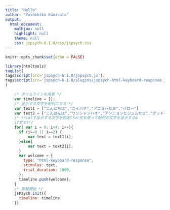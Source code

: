 ```yaml
---
title: "Hello"
author: "Yoshihiko Kunisato"
output:
  html_document:
    mathjax: null
    highlight: null
    theme: null
    css: jspsych-6.1.0/css/jspsych.css
---
```


```r
knitr::opts_chunk$set(echo = FALSE)
```

```r
library(htmltools)
tagList(
tags$script(src='jspsych-6.1.0/jspsych.js'),
tags$script(src='jspsych-6.1.0/plugins/jspsych-html-keyboard-response.js')
)
```

```js
    /* タイムラインを用意 */
    var timeline = [];
    /* 呈示する文字を配列にする */
    var text1 = ["こんにちは","ニイハオ","アニョハセヨ","ハロー"]
    var text2 = ["こんばんは","ワンシャンハオ","アンニョンヒジュムセヨ","グッドイーブニング"]
    /* trialで呈示する文字を設定(for文を使って配列の文字を呈示する&
    if文で)*/
    for( var i = 0; i<4; i++){
      if (i==0 || i==2) {
          var text = text1[i];
      }else{
          var text = text2[i];
      }
      var welcome = {
        type: "html-keyboard-response",
        stimulus: text,
        trial_duration: 1000,
      };
      timeline.push(welcome);
    }
    /* 実験開始 */
    jsPsych.init({
      timeline: timeline
    });
```

